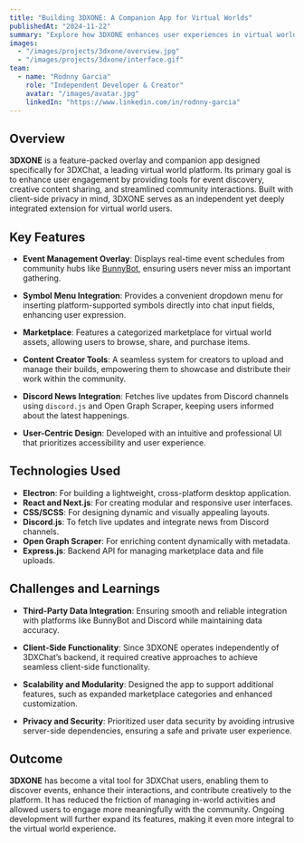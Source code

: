```yaml
---
title: "Building 3DXONE: A Companion App for Virtual Worlds"
publishedAt: "2024-11-22"
summary: "Explore how 3DXONE enhances user experiences in virtual worlds with tools for event management, content creation, and community engagement."
images:
  - "/images/projects/3dxone/overview.jpg"
  - "/images/projects/3dxone/interface.gif"
team:
  - name: "Rodnny Garcia"
    role: "Independent Developer & Creator"
    avatar: "/images/avatar.jpg"
    linkedIn: "https://www.linkedin.com/in/rodnny-garcia"
---
```


## Overview

**3DXONE** is a feature-packed overlay and companion app designed specifically for 3DXChat, a leading virtual world platform. Its primary goal is to enhance user engagement by providing tools for event discovery, creative content sharing, and streamlined community interactions. Built with client-side privacy in mind, 3DXONE serves as an independent yet deeply integrated extension for virtual world users.

## Key Features

- **Event Management Overlay**: Displays real-time event schedules from community hubs like [BunnyBot](https://bunnybot.web.app/), ensuring users never miss an important gathering.

- **Symbol Menu Integration**: Provides a convenient dropdown menu for inserting platform-supported symbols directly into chat input fields, enhancing user expression.

- **Marketplace**: Features a categorized marketplace for virtual world assets, allowing users to browse, share, and purchase items.

- **Content Creator Tools**: A seamless system for creators to upload and manage their builds, empowering them to showcase and distribute their work within the community.

- **Discord News Integration**: Fetches live updates from Discord channels using `discord.js` and Open Graph Scraper, keeping users informed about the latest happenings.

- **User-Centric Design**: Developed with an intuitive and professional UI that prioritizes accessibility and user experience.

## Technologies Used

- **Electron**: For building a lightweight, cross-platform desktop application.
- **React and Next.js**: For creating modular and responsive user interfaces.
- **CSS/SCSS**: For designing dynamic and visually appealing layouts.
- **Discord.js**: To fetch live updates and integrate news from Discord channels.
- **Open Graph Scraper**: For enriching content dynamically with metadata.
- **Express.js**: Backend API for managing marketplace data and file uploads.

## Challenges and Learnings

- **Third-Party Data Integration**: Ensuring smooth and reliable integration with platforms like BunnyBot and Discord while maintaining data accuracy.
  
- **Client-Side Functionality**: Since 3DXONE operates independently of 3DXChat’s backend, it required creative approaches to achieve seamless client-side functionality.

- **Scalability and Modularity**: Designed the app to support additional features, such as expanded marketplace categories and enhanced customization.

- **Privacy and Security**: Prioritized user data security by avoiding intrusive server-side dependencies, ensuring a safe and private user experience.

## Outcome

**3DXONE** has become a vital tool for 3DXChat users, enabling them to discover events, enhance their interactions, and contribute creatively to the platform. It has reduced the friction of managing in-world activities and allowed users to engage more meaningfully with the community. Ongoing development will further expand its features, making it even more integral to the virtual world experience.

